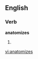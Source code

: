 ==English==

===Verb===
'''anatomizes'''

# {{third-person singular of|anatomize}}

[[vi:anatomizes]]